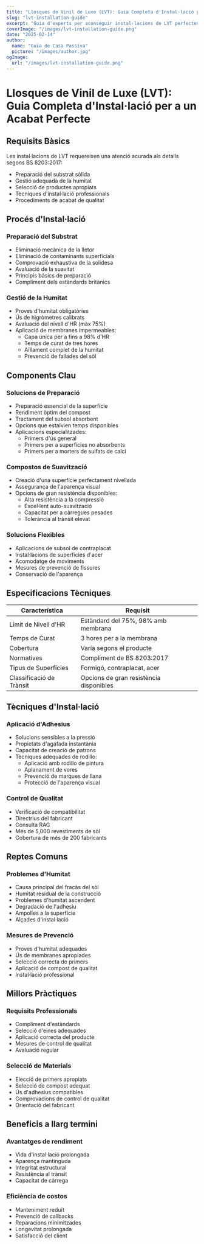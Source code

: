 ```yaml
---
title: "Llosques de Vinil de Luxe (LVT): Guia Completa d'Instal·lació per a un Acabat Perfecte"
slug: "lvt-installation-guide"
excerpt: "Guia d'experts per aconseguir instal·lacions de LVT perfectes: des de la preparació del substrat fins al acabat final, seguint els estàndards BS 8203:2017 per a resultats duradors."
coverImage: "/images/lvt-installation-guide.png"
date: "2025-02-14"
author:
  name: "Guia de Casa Passiva"
  picture: "/images/author.jpg"
ogImage:
  url: "/images/lvt-installation-guide.png"
---
```


# Llosques de Vinil de Luxe (LVT): Guia Completa d'Instal·lació per a un Acabat Perfecte

## Requisits Bàsics

Les instal·lacions de LVT requereixen una atenció acurada als detalls segons BS 8203:2017:

- Preparació del substrat sòlida
- Gestió adequada de la humitat
- Selecció de productes apropiats
- Tècniques d'instal·lació professionals
- Procediments de acabat de qualitat

## Procés d'Instal·lació

### Preparació del Substrat
- Eliminació mecànica de la lletor
- Eliminació de contaminants superficials
- Comprovació exhaustiva de la solidesa
- Avaluació de la suavitat
- Principis bàsics de preparació
- Compliment dels estàndards britànics

### Gestió de la Humitat
- Proves d'humitat obligatòries
- Ús de higròmetres calibrats
- Avaluació del nivell d'HR (màx 75%)
- Aplicació de membranes impermeables:
  - Capa única per a fins a 98% d'HR
  - Temps de curat de tres hores
  - Aïllament complet de la humitat
  - Prevenció de fallades del sòl

## Components Clau

### Solucions de Preparació
- Preparació essencial de la superfície
- Rendiment òptim del compost
- Tractament del subsol absorbent
- Opcions que estalvien temps disponibles
- Aplicacions especialitzades:
  - Primers d'ús general
  - Primers per a superfícies no absorbents
  - Primers per a morters de sulfats de calci

### Compostos de Suavització
- Creació d'una superfície perfectament nivellada
- Assegurança de l'aparença visual
- Opcions de gran resistència disponibles:
  - Alta resistència a la compressió
  - Excel·lent auto-suavització
  - Capacitat per a càrregues pesades
  - Tolerància al trànsit elevat

### Solucions Flexibles
- Aplicacions de subsol de contraplacat
- Instal·lacions de superfícies d'acer
- Acomodatge de moviments
- Mesures de prevenció de fissures
- Conservació de l'aparença

## Especificacions Tècniques

| Característica | Requisit |
|----------------|----------|
| Límit de Nivell d'HR | Estàndard del 75%, 98% amb membrana |
| Temps de Curat | 3 hores per a la membrana |
| Cobertura | Varía segons el producte |
| Normatives | Compliment de BS 8203:2017 |
| Tipus de Superfícies | Formigó, contraplacat, acer |
| Classificació de Trànsit | Opcions de gran resistència disponibles |

## Tècniques d'Instal·lació

### Aplicació d'Adhesius
- Solucions sensibles a la pressió
- Propietats d'agafada instantània
- Capacitat de creació de patrons
- Tècniques adequades de rodillo:
  - Aplicació amb rodillo de pintura
  - Aplanament de vores
  - Prevenció de marques de llana
  - Protecció de l'aparença visual

### Control de Qualitat
- Verificació de compatibilitat
- Directrius del fabricant
- Consulta RAG
- Més de 5,000 revestiments de sòl
- Cobertura de més de 200 fabricants

## Reptes Comuns

### Problemes d'Humitat
- Causa principal del fracàs del sòl
- Humitat residual de la construcció
- Problemes d'humitat ascendent
- Degradació de l'adhesiu
- Ampolles a la superfície
- Alçades d'instal·lació

### Mesures de Prevenció
- Proves d'humitat adequades
- Ús de membranes apropiades
- Selecció correcta de primers
- Aplicació de compost de qualitat
- Instal·lació professional

## Millors Pràctiques

### Requisits Professionals
- Compliment d'estàndards
- Selecció d'eines adequades
- Aplicació correcta del producte
- Mesures de control de qualitat
- Avaluació regular

### Selecció de Materials
- Elecció de primers apropiats
- Selecció de compost adequat
- Ús d'adhesius compatibles
- Comprovacions de control de qualitat
- Orientació del fabricant

## Beneficis a llarg termini

### Avantatges de rendiment
- Vida d'instal·lació prolongada
- Aparença mantinguda
- Integritat estructural
- Resistència al trànsit
- Capacitat de càrrega

### Eficiència de costos
- Manteniment reduït
- Prevenció de callbacks
- Reparacions minimitzades
- Longevitat prolongada
- Satisfacció del client